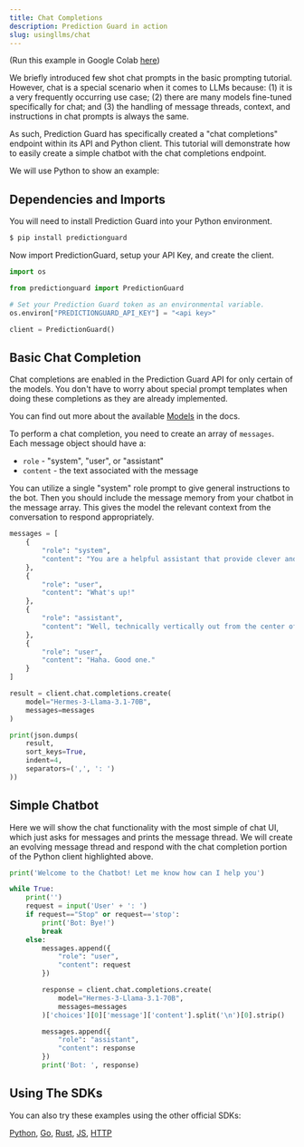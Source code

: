 ```yaml
---
title: Chat Completions
description: Prediction Guard in action
slug: usingllms/chat
---
```


(Run this example in Google Colab
[here](https://drive.google.com/file/d/15EBnc9aSC_KWeL677b_QHEOO7hIWDn1e/view?usp=sharing))

We briefly introduced few shot chat prompts in the basic prompting tutorial. However, chat is a special scenario when it comes to LLMs because: (1) it is a very frequently occurring use case; (2) there are many models fine-tuned specifically for chat; and (3) the handling of message threads, context, and instructions in chat prompts is always the same.

As such, Prediction Guard has specifically created a "chat completions" endpoint within its API and Python client. This tutorial will demonstrate how to easily create a simple chatbot with the chat completions endpoint.

We will use Python to show an example:

## Dependencies and Imports

You will need to install Prediction Guard into your Python environment.

```bash copy
$ pip install predictionguard
```

Now import PredictionGuard, setup your API Key, and create the client.

```python copy
import os

from predictionguard import PredictionGuard

# Set your Prediction Guard token as an environmental variable.
os.environ["PREDICTIONGUARD_API_KEY"] = "<api key>"

client = PredictionGuard()
```

## Basic Chat Completion

Chat completions are enabled in the Prediction Guard API for only certain of the
models. You don't have to worry about special prompt templates when doing these
completions as they are already implemented.

You can find out more about the available [Models](options/enumerations) in the docs.

To perform a chat completion, you need to create an array of `messages`. Each
message object should have a:

- `role` - "system", "user", or "assistant"
- `content` - the text associated with the message

You can utilize a single "system" role prompt to give general instructions to the
bot. Then you should include the message memory from your chatbot in the message
array. This gives the model the relevant context from the conversation to respond
appropriately.

```python copy
messages = [
    {
        "role": "system",
        "content": "You are a helpful assistant that provide clever and sometimes funny responses."
    },
    {
        "role": "user",
        "content": "What's up!"
    },
    {
        "role": "assistant",
        "content": "Well, technically vertically out from the center of the earth."
    },
    {
        "role": "user",
        "content": "Haha. Good one."
    }
]

result = client.chat.completions.create(
    model="Hermes-3-Llama-3.1-70B",
    messages=messages
)

print(json.dumps(
    result,
    sort_keys=True,
    indent=4,
    separators=(',', ': ')
))
```

## Simple Chatbot

Here we will show the chat functionality with the most simple of chat UI, which
just asks for messages and prints the message thread. We will create an evolving
message thread and respond with the chat completion portion of the Python client
highlighted above.

```python copy
print('Welcome to the Chatbot! Let me know how can I help you')

while True:
    print('')
    request = input('User' + ': ')
    if request=="Stop" or request=='stop':
        print('Bot: Bye!')
        break
    else:
        messages.append({
            "role": "user",
            "content": request
        })

        response = client.chat.completions.create(
            model="Hermes-3-Llama-3.1-70B",
            messages=messages
        )['choices'][0]['message']['content'].split('\n')[0].strip()

        messages.append({
            "role": "assistant",
            "content": response
        })
        print('Bot: ', response)
```

## Using The SDKs

You can also try these examples using the other official SDKs:

[Python](/sdk-docs/software-development-kits/sd-ks),
[Go](/sdk-docs/software-development-kits/sd-ks),
[Rust](/sdk-docs/software-development-kits/sd-ks),
[JS](/sdk-docs/software-development-kits/sd-ks),
[HTTP](/api-reference)
